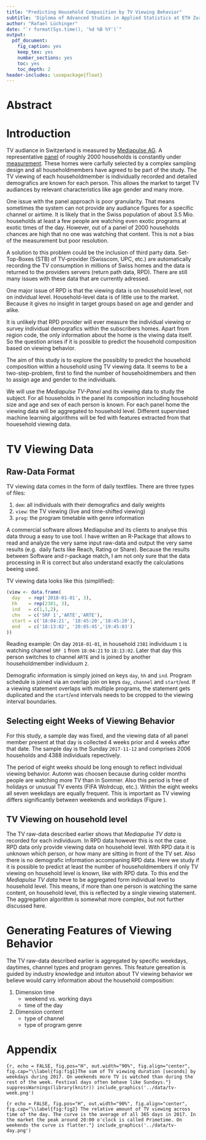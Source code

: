 ```yaml
---
title: "Predicting Household Composition by TV Viewing Behavior"
subtitle: 'Diploma of Advanced Studies in Applied Statistics at ETH Zurich'
author: "Rafael Lüchinger"
date: "`r format(Sys.time(), '%d %B %Y')`"
output: 
  pdf_document:
    fig_caption: yes
    keep_tex: yes
    number_sections: yes
    toc: yes
    toc_depth: 2
header-includes: \usepackage{float}
---
```


# Abstract

# Introduction 

TV audiance in Switzerland is measured by [Mediapulse AG](https:://www.mediapulse.ch/en).
A representative [panel](https:://www.mediapulse.ch/en/tv/research-method/the-panel.html)
of roughly 2000 households is constantly under [measurement](https:://www.mediapulse.ch/en/tv/research-method/the-measuring-technique.html).
These homes were carfully selected by a complex sampling design and all 
householdmembers have agreed to be part of the study. The TV viewing of each
householdmember is individually recorded and detailed demografics are known for 
each person. This allows the market to target TV audiances by relevant 
characteristics like age gender and many more.

One issue with the panel approach is poor granularity. That means sometimes 
the system can not provide any audiance figures for a specific channel or airtime.
It is likely that in the Swiss population of about 3.5 Mio. households at least
a few people are watching even exotic programs at exotic times of the day. 
However, out of a panel of 2000 households chances are high that no one was 
watching that content. This is not a bias of the measurement but poor resolution.

A solution to this problem could be the inclusion of third party data. 
Set-Top-Boxes (STB) of TV-provider (Swisscom, UPC, etc.) are automatically 
recording the TV consumption in millions of Swiss homes and the data is returned
to the providers servers (return path data, RPD). There are still many issues 
with these data that are currently adressed. 

One major issue of RPD is that the viewing data is on household level, not on 
indvidual level. Household-level data is of little use to the market. Because it
gives no insight in target groups based on age and gender and alike. 

It is unlikely that RPD provider will ever measure the individual viewing or 
survey individual demografics within the subscribers homes. Apart from region 
code, the only information about the home is the viwing data itself. So the 
question arises if it is possible to predict the household composition based 
on viewing behavior.

The aim of this study is to explore the possiblity to predict the household 
composition within a household using TV viewing data. It seems to be a 
two-step-problem, first to find the number of householdmembers and then to 
assign age and gender to the individuals.

We will use the _Mediapulse TV-Panel_ and its viewing data to study the subject.
For all households in the panel its composition including household size and 
age and sex of each person is known. For each panel home the viewing 
data will be aggregated to household level. Different supervised machine 
learning algorithms will be fed with features extracted from that houesehold 
viewing data.

# TV Viewing Data

## Raw-Data Format

TV viewing data comes in the form of daily textfiles. There are three types of 
files:

1. `dem`: all individuals with their demografics and daily weights
2. `view`: the TV viewing (live and time-shifted viewing)
3. `prog`: the program timetable with genre information

A commercial software allows Mediapulse and its clients to analyse this data 
throug a easy to use tool. I have written an R-Package that allows to read and 
analyze the very same input raw-data and output the very same results (e.g. 
daily facts like Reach, Rating or Share). Because the results between Software 
and r-package match, I am not only sure that the data processing in R is correct
but also understand exactly the calculations beeing used.

TV viewing data looks like this (simplified):

```r
(view <- data.frame(
  day   = rep('2018-01-01', 3),
  hh    = rep(2381, 3),
  ind   = c(1,1,2),
  chn   = c('SRF 1','ARTE','ARTE'),
  start = c('18:04:21', '18:45:20','18:45:20'),
  end   = c('18:13:02', '20:05:45','19:45:03')
))
```

Reading example: On day `2018-01-01`, in household `2381` individuum `1` is watching channel `SRF 1` from `18:04:21` to `18:13:02`. Later that day this person switches to channel `ARTE` and is joined by another householdmember individuum `2`. 

Demografic information is simply joined on keys `day`, `hh` and `ind`. Program schedule is 
joined via an overlap join on keys `day`, `channel` and `start`/`end`. If a viewing statement overlaps with multiple programs, the statement gets duplicated and the 
`start`/`end` intervals needs to be cropped to the viewing interval boundaries.

## Selecting eight Weeks of Viewing Behavior

For this study, a sample day was fixed, and the viewing data of all panel member
present at that day is collected 4 weeks prior and 4 weeks after that date. 
The sample day is the Sunday `2017-11-12` and comprises 2006 households and 4388 individuals repectively. 

The period of eight weeks should be long enough to reflect individual viewing 
behavior. Automn was choosen because during colder months people are watching 
more TV than in Sommer. Also this period is free of holidays or unusual TV events
(FIFA Wolrdcup, etc.). Within the eight weeks all seven weekdays are equally 
frequent. This is important as TV viewing differs significantly between weekends 
and workdays (Figure \ref{fig:fig1}).

## TV Viewing on household level

The TV raw-data described earlier shows that _Mediapulse TV data_ is recorded for
each individuum. In RPD data however this is not the case. RPD data only provide 
viewing data on household level. With RPD data it is unknown which person, 
or how many are sitting in front of the TV set. Also there is no demografic 
information accompaning RPD data. Here we study if it is possible 
to predict at least the number of householdmembers if only TV viewing on household 
level is known, like with RPD data. To this end the _Mediapulse TV data_ heve to 
be aggregated form individual level to household level. This means, if more than 
one person is watching the same content, on household level, this is reflected 
by a single viewing statement. The aggregation algorithm is somewhat more complex, 
but not further discussed here.

# Generating Features of Viewing Behavior

The TV raw-data described earlier is aggregated by specific weekdays, daytimes, 
channel types and program genres. This feature gereation is guided by industry 
knowledge and intuiton about TV viewing behavior we believe would carry 
information about the household composition:

1. Dimension time
    + weekend vs. working days
    + time of the day
2. Dimension content
    + type of channel 
    + type of program genre


# Appendix

```{r, echo = FALSE, fig.pos="H", out.width="90%", fig.align="center", fig.cap="\\label{fig:fig1}The sum of TV viewing duration [seconds] by weekdays during 2017. On weekends more TV is watched than during the rest of the week. Festival days often behave like Sundays."}
suppressWarnings(library(knitr))
include_graphics('../data/tv-week.png')
```

```{r echo = FALSE, fig.pos="H", out.width="90%", fig.align="center", fig.cap="\\label{fig:fig2} The relative amount of TV viewing across time of the day. The curve is the average of all 365 days in 2017. In the market the peak around 20:00 o'clock is called Primetime. On weekends the curve is flatter."}
include_graphics('../data/tv-day.png')
```

